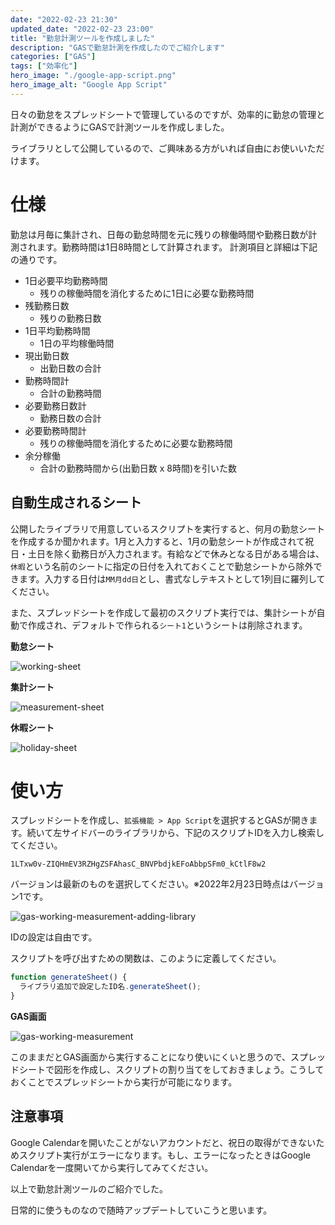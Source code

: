 ```yaml
---
date: "2022-02-23 21:30"
updated_date: "2022-02-23 23:00"
title: "勤怠計測ツールを作成しました"
description: "GASで勤怠計測を作成したのでご紹介します"
categories: ["GAS"]
tags: ["効率化"]
hero_image: "./google-app-script.png"
hero_image_alt: "Google App Script"
---
```


日々の勤怠をスプレッドシートで管理しているのですが、効率的に勤怠の管理と計測ができるようにGASで計測ツールを作成しました。

ライブラリとして公開しているので、ご興味ある方がいれば自由にお使いいただけます。

# 仕様

勤怠は月毎に集計され、日毎の勤怠時間を元に残りの稼働時間や勤務日数が計測されます。勤務時間は1日8時間として計算されます。
計測項目と詳細は下記の通りです。

- 1日必要平均勤務時間
  - 残りの稼働時間を消化するために1日に必要な勤務時間
- 残勤務日数
  - 残りの勤務日数
- 1日平均勤務時間
  - 1日の平均稼働時間
- 現出勤日数
  - 出勤日数の合計
- 勤務時間計
  - 合計の勤務時間
- 必要勤務日数計
  - 勤務日数の合計
- 必要勤務時間計
  - 残りの稼働時間を消化するために必要な勤務時間
- 余分稼働
  - 合計の勤務時間から(出勤日数 x 8時間)を引いた数

## 自動生成されるシート

公開したライブラリで用意しているスクリプトを実行すると、何月の勤怠シートを作成するか聞かれます。1月と入力すると、1月の勤怠シートが作成されて祝日・土日を除く勤務日が入力されます。有給などで休みとなる日がある場合は、`休暇`という名前のシートに指定の日付を入れておくことで勤怠シートから除外できます。入力する日付は`MM月dd日`とし、書式なしテキストとして1列目に羅列してください。

また、スプレッドシートを作成して最初のスクリプト実行では、集計シートが自動で作成され、デフォルトで作られる`シート1`というシートは削除されます。

**勤怠シート**

![working-sheet](/images/working-sheet.png)

**集計シート**

![measurement-sheet](/images/measurement-sheet.png)

**休暇シート**

![holiday-sheet](/images/holiday-sheet.png)

# 使い方

スプレッドシートを作成し、`拡張機能 > App Script`を選択するとGASが開きます。続いて左サイドバーのライブラリから、下記のスクリプトIDを入力し検索してください。

`1LTxw0v-ZIQHmEV3RZHgZSFAhasC_BNVPbdjkEFoAbbpSFm0_kCtlF8w2`

バージョンは最新のものを選択してください。※2022年2月23日時点はバージョン1です。

![gas-working-measurement-adding-library](/images/gas-working-measurement-adding-library.png)

IDの設定は自由です。

スクリプトを呼び出すための関数は、このように定義してください。

```js
function generateSheet() {
  ライブラリ追加で設定したID名.generateSheet();
}
```

**GAS画面**

![gas-working-measurement](/images/gas-working-measurement.png)


このままだとGAS画面から実行することになり使いにくいと思うので、スプレッドシートで図形を作成し、スクリプトの割り当てをしておきましょう。こうしておくことでスプレッドシートから実行が可能になります。

## 注意事項

Google Calendarを開いたことがないアカウントだと、祝日の取得ができないためスクリプト実行がエラーになります。もし、エラーになったときはGoogle Calendarを一度開いてから実行してみてください。

以上で勤怠計測ツールのご紹介でした。

日常的に使うものなので随時アップデートしていこうと思います。